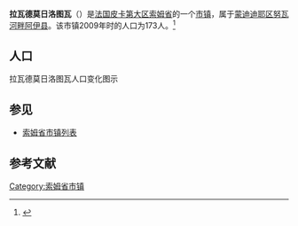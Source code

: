 {{Infobox French commune
|name                    = 拉瓦德莫日洛图瓦
|native name             = Lawarde-Mauger-l'Hortoy
|image flag              = 
|image flag size         = 
|flag legend             = 
|image coat of arms      = 
|image coat of arms size = 
|coat of arms legend     = 
|city motto              = 
|image                   = 
|caption                 = 
|map                     = 
|adjustable map          = 
|time zone               = 
|longitude              = 2.2803
|latitude               = 49.7081
|arrondissement         = [[蒙迪迪耶区|蒙迪迪耶区]]
|canton                 = [[努瓦河畔阿伊县|努瓦河畔阿伊县]]
|subdivisions entry      = 
|subdivisions            = 
|intercommunality        = 
|mayor                   = 
|term                    = 
|elevation m             = 
|INSEE                  = 80469
|postal code             = 80250
|website                 = 
}}
{{French Commune Map|80469}}
'''拉瓦德莫日洛图瓦'''（{{lang-fr|Lawarde-Mauger-l'Hortoy}}）是[[法国|法国]][[皮卡第大区|皮卡第大区]][[索姆省|索姆省]]的一个[[市镇_(法国)|市镇]]，属于[[蒙迪迪耶区|蒙迪迪耶区]][[努瓦河畔阿伊县|努瓦河畔阿伊县]]。该市镇2009年时的人口为173人。<ref name="Statmallen Areal i Frankrikes kommuner">{{cite web|url=http://www.insee.fr/fr/ppp/bases-de-donnees/recensement/populations-legales/france-departements.asp?annee=2009#departements|title=Insee, Populations légales 2009 pour les départements et les collectivités d'outre-mer France métropolitaine et DOM|accessdate=2012-01-30|archive-date=2012-01-08|archive-url=https://web.archive.org/web/20120108000120/http://www.insee.fr/fr/ppp/bases-de-donnees/recensement/populations-legales/france-departements.asp?annee=2009#departements|dead-url=no}}</ref>

== 人口 ==
拉瓦德莫日洛图瓦人口变化图示
{{French Commune Population|80469}}

== 参见 ==
* [[索姆省市镇列表|索姆省市镇列表]]

== 参考文献 ==
{{reflist}}

{{索姆省市鎮}}

[[Category:索姆省市镇|Category:索姆省市镇]]